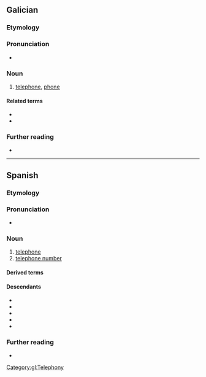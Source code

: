 {{also|telefono|telefonò}}
==Galician==

===Etymology===
{{confix|gl|tele|fono}}

===Pronunciation===
* {{IPA|gl|/teˈlɛfɔnʊ/}}

===Noun===
{{gl-noun|m}}

# [[telephone]], [[phone]]
#: {{ux|gl||}}

====Related terms====
* {{l|gl|telefonear}}
* {{l|gl|telefónico}}

===Further reading===
* {{R:DRAG}}

[[Category:gl:Telephony]]

----

==Spanish==

===Etymology===
{{confix|es|tele|fono}}

===Pronunciation===
{{es-IPA}}
* {{audio|es|LL-Q1321 (spa)-AdrianAbdulBaha-teléfono.wav|Audio (Colombia)}}

===Noun===
{{es-noun|m}}

# [[telephone]] {{gloss|a telecommunication device used for two-way talking with another person}}
# [[telephone number]] {{gloss|the sequence of digits used to identify a particular destination telephone in a network}}
#: {{syn|es|número de teléfono}}

====Derived terms====
{{der3|es
|telefonear
|telefonía
|telefónico
|teléfono celular
|teléfono fijo
|teléfono inteligente
|teléfono móvil
|teléfono público
|telefonillo
}}

====Descendants====
{{top3}}
* {{desc|bcl|telepono|bor=1}}
* {{desc|ceb|telepono|bor=1}}
* {{desc|hil|telepono|bor=1}}
* {{desc|tl|telepono|bor=1}}
* {{desc|war|telepono|bor=1}}
{{bottom}}

===Further reading===
* {{R:DRAE}}

{{C|es|Telephony}}